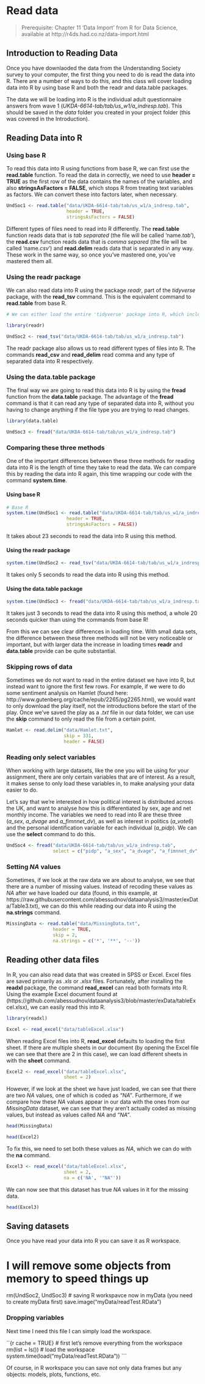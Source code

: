 # Read data {#readdata}

> Prerequisite: Chapter 11 ‘Data Import’ from R for Data Science, available at http://r4ds.had.co.nz/data-import.html

## Introduction to Reading Data

Once you have downlaoded the data from the Understanding Society survey to your computer, the first thing you need to do is read the data into R. There are a number of ways to do this, and this class will cover loading data into R by using base R and both the readr and data.table packages.

The data we will be loading into R is the individual adult questionnaire answers from wave 1 (*UKDA-6614-tab/tab/us_w1/a_indresp.tab*). This should be saved in the *data* folder you created in your project folder (this was covered in the Introduction).

## Reading Data into R

### Using base R

To read this data into R using functions from base R, we can first use the **read.table** function. To read the data in correctly, we need to use **header = TRUE** as the first row of the data contains the names of the variables, and also **stringsAsFactors = FALSE**, which stops R from treating text variables as factors. We can convert these into factors later, when necessary.

```r
UndSoc1 <- read.table("data/UKDA-6614-tab/tab/us_w1/a_indresp.tab",
                      header = TRUE,
                      stringsAsFactors = FALSE)
```

Different types of files need to read into R differently. The **read.table** function reads data that is *tab separated* (the file will be called 'name*.tab*'), the **read.csv** function reads data that is *comma separed* (the file will be called 'name*.csv*') and **read.delim** reads data that is separated in any way. These work in the same way, so once you've mastered one, you've mastered them all.

### Using the readr package

We can also read data into R using the package *readr*, part of the *tidyverse* package, with the **read_tsv** command. This is the equivalent command to **read.table** from base R.

```r
# We can either load the entire 'tidyverse' package into R, which includes the readr package as well as others such as ggplot2, or just the 'readr' package on its own.

library(readr)

UndSoc2 <- read_tsv("data/UKDA-6614-tab/tab/us_w1/a_indresp.tab")
```

The readr package also allows us to read different types of files into R. The commands **read_csv** and **read_delim** read comma and any type of separated data into R respectively.

### Using the data.table package

The final way we are going to read this data into R is by using the **fread** function from the **data.table** package. The advantage of the **fread** command is that it can read any type of separated data into R, without you having to change anything if the file type you are trying to read changes.

```r
library(data.table)

UndSoc3 <- fread("data/UKDA-6614-tab/tab/us_w1/a_indresp.tab")
```

### Comparing these three methods

One of the important differences between these three methods for reading data into R is the length of time they take to read the data. We can compare this by reading the data into R again, this time wrapping our code with the command **system.time**.

#### Using base R

```r
# Base R
system.time(UndSoc1 <- read.table("data/UKDA-6614-tab/tab/us_w1/a_indresp.tab",
                      header = TRUE,
                      stringsAsFactors = FALSE))
```

It takes about 23 seconds to read the data into R using this method.

#### Using the readr package

```r
system.time(UndSoc2 <- read_tsv("data/UKDA-6614-tab/tab/us_w1/a_indresp.tab"))
```

It takes only 5 seconds to read the data into R using this method.

#### Using the data.table package

```r
system.time(UndSoc3 <- fread("data/UKDA-6614-tab/tab/us_w1/a_indresp.tab"))
```

It takes just 3 seconds to read the data into R using this method, a whole 20 seconds quicker than using the commands from base R!

From this we can see clear differences in loading time. With small data sets, the difference between these three methods will not be very noticeable or important, but with larger data the increase in loading times **readr** and **data.table** provide can be quite substantial.

### Skipping rows of data

Sometimes we do not want to read in the entire dataset we have into R, but instead want to ignore the first few rows. For example, if we were to do some sentiment analysis on Hamlet (found here: http://www.gutenberg.org/cache/epub/2265/pg2265.html), we would want to only download the play itself, not the introductions before the start of the play. Once we've saved the play as a *.txt* file in our data folder, we can use the **skip** command to only read the file from a certain point.

```r
Hamlet <- read.delim("data/Hamlet.txt",
                     skip = 331,
                     header = FALSE)
```

### Reading only select variables

When working with large datasets, like the one you will be using for your assignment, there are only certain variables that are of interest. As a result, it makes sense to only load these variables in, to make analysing your data easier to do.

Let's say that we're interested in how political interest is distributed across the UK, and want to analyse how this is differentiated by sex, age and net monthly income. The variables we need to read into R are these three (*a_sex*, *a_dvage* and *a_fimnnet_dv*), as well as interest in politics (*a_vote6*) and the personal identification variable for each individual (*a_pidp*). We can use the **select** command to do this.

```r
UndSoc4 <- fread("data/UKDA-6614-tab/tab/us_w1/a_indresp.tab",
                 select = c("pidp", "a_sex", "a_dvage", "a_fimnnet_dv", "a_vote6"))
```

### Setting *NA* values

Sometimes, if we look at the raw data we are about to analyse, we see that there are a number of missing values. Instead of recoding these values as *NA* after we have loaded our data (found, in this example, at https://raw.githubusercontent.com/abessudnov/dataanalysis3/master/exData/Table3.txt), we can do this while reading our data into R using the **na.strings** command.

```r
MissingData <- read.table("data/MissingData.txt",
                 header = TRUE,
                 skip = 2,
                 na.strings = c('*', '**', '--'))
```

## Reading other data files

In R, you can also read data that was created in SPSS or Excel. Excel files are saved primarily as *.xls* or *.xlsx* files. Fortunately, after installing the **readxl** package, the command **read_excel** can read both formats into R. Using the example Excel document found at (https://github.com/abessudnov/dataanalysis3/blob/master/exData/tableExcel.xlsx), we can easily read this into R.

```r
library(readxl)

Excel <- read_excel("data/tableExcel.xlsx")
```

When reading Excel files into R, **read_excel** defaults to loading the first sheet. If there are multiple sheets in our document (by opening the Excel file we can see that there are 2 in this case), we can load different sheets in with the **sheet** command.

```r
Excel2 <- read_excel("data/tableExcel.xlsx",
                     sheet = 2)
```

However, if we look at the sheet we have just loaded, we can see that there are two *NA* values, one of which is coded as *"NA"*. Furthermore, if we compare how these *NA* values appear in our data with the ones from our *MissingData* dataset, we can see that they aren't actually coded as missing values, but instead as values called *NA* and *"NA"*.

```r
head(MissingData)

head(Excel2)
```

To fix this, we need to set both these values as *NA*, which we can do with the **na** command.

```r
Excel3 <- read_excel("data/tableExcel.xlsx",
                     sheet = 2,
                     na = c('NA', '"NA"'))
```

We can now see that this dataset has true *NA* values in it for the missing data.

```r
head(Excel3)
```

## Saving datasets

Once you have read your data into R you can save it as R workspace.


# I will remove some objects from memory to speed things up
rm(UndSoc2, UndSoc3)
# saving R workspavce now in myData (you need to create myData first)
save.image("myData/readTest.RData")


### Dropping variables

Next time I need this file I can simply load the workspace.

``{r cache = TRUE}
# first let's remove everything from the workspace
rm(list = ls())
# load the workspace
system.time(load("myData/readTest.RData"))
```

Of course, in R workspace you can save not only data frames but any objects: models, plots, functions, etc.
